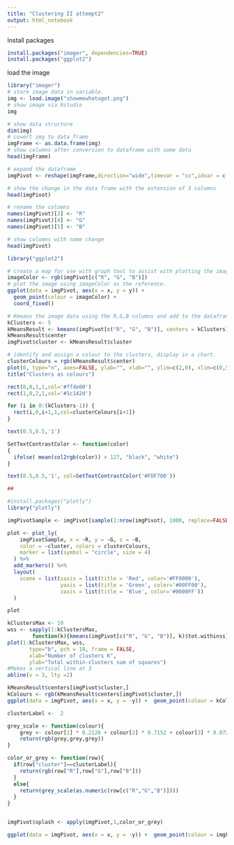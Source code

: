 ```yaml
---
title: "Clustering II attempt2"
output: html_notebook
---
```


Install packages
```r
install.packages("imager", dependencies=TRUE)
install.packages("ggplot2")
```

load the image
```r
library("imager")
# store image data in variable.
img <- load.image("showmewhatugot.png")
# show image via Rstudio
img

```

```r
# show data structure
dim(img)
# covert img to data frame
imgFrame <- as.data.frame(img)
# show columns after conversion to dataframe with some data
head(imgFrame)

# expand the dataframe
imgPivot <- reshape(imgFrame,direction="wide",timevar = "cc",idvar = c("x","y"))

# show the change in the data frame with the extension of 3 columns
head(imgPivot)

# rename the columns
names(imgPivot)[3] <- "R"
names(imgPivot)[4] <- "G"
names(imgPivot)[5] <- "B"

# show columns with name change
head(imgPivot)
```

```r
library("ggplot2")

# create a map for use with graph tool to assist with plotting the image in a graph.
imageColor <- rgb(imgPivot[c("R", "G", "B")])
# plot the image using imageColor as the reference.
ggplot(data = imgPivot, aes(x = x, y = y)) + 
  geom_point(colour = imageColor) +
  coord_fixed()
```

```r
# Kmeans the image data using the R,G,B columns and add to the dataframe
kClusters <- 5
kMeansResult <- kmeans(imgPivot[c("R", "G", "B")], centers = kClusters)
kMeansResult$center
imgPivot$cluster <- kMeansResult$cluster
```

```r
# identify and assign a colour to the clusters, display in a chart.
clusterColours = rgb(kMeansResult$center)
plot(0, type="n", axes=FALSE, ylab="", xlab="", ylim=c(2,0), xlim=c(0,5))
title("Clusters as colours")

rect(0,0,1,1,col='#ffde00')
rect(1,0,2,1,col='#1c142d')

for (i in 0:(kClusters-1)) {
  rect(i,0,i+1,1,col=clusterColours[i+1])
}

text(0.5,0.5,'1')

SetTextContrastColor <- function(color)
{
  ifelse( mean(col2rgb(color)) > 127, "black", "white")
}

text(0.5,0.5,'1', col=SetTextContrastColor('#FDF700'))

##

#install.packages("plotly")
library("plotly")

imgPivotSample <- imgPivot[sample(1:nrow(imgPivot), 1000, replace=FALSE),]

plot <- plot_ly(
    imgPivotSample, x = ~R, y = ~G, z = ~B,
    color = ~cluster, colors = clusterColours,
    marker = list(symbol = "circle", size = 4)
  ) %>%
  add_markers() %>%
  layout(
    scene = list(xaxis = list(title = 'Red', color='#FF0000'),
                 yaxis = list(title = 'Green', color='#00FF00'),
                 zaxis = list(title = 'Blue', color='#0000FF'))
  )

plot

```

```r
kClustersMax <- 10
wss <- sapply(1:kClustersMax,
        function(k){kmeans(imgPivot[c("R", "G", "B")], k)$tot.withinss})
plot(1:kClustersMax, wss,
       type="b", pch = 19, frame = FALSE,
       xlab="Number of clusters K",
       ylab="Total within-clusters sum of squares")
#Makes a vertical line at 3
abline(v = 3, lty =2)

```

```r
kMeansResult$centers[imgPivot$cluster,]
kColours <- rgb(kMeansResult$centers[imgPivot$cluster,])
ggplot(data = imgPivot, aes(x = x, y = -y)) +  geom_point(colour = kColours) + coord_fixed()
```

```r
clusterLabel <-  2

grey_scale <- function(colour){
    grey <- colour[1] * 0.2126 + colour[2] * 0.7152 + colour[3] * 0.0722
    return(rgb(grey,grey,grey))
}

color_or_grey <- function(row){
  if(row["cluster"]==clusterLabel){
    return(rgb(row["R"],row["G"],row["B"]))
  }
  else{
    return(grey_scale(as.numeric(row[c("R","G","B")])))
  }
}


imgPivot$splash <- apply(imgPivot,1,color_or_grey)

ggplot(data = imgPivot, aes(x = x, y = -y)) +  geom_point(colour = imgPivot$splash) + coord_fixed()
```



